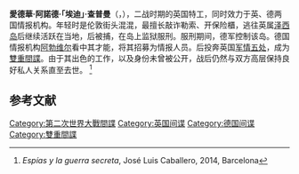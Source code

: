 {{expand|time=2017-01-25T04:37:27+00:00}}
{{copyedit|time=2016-08-18T06:03:07+00:00}}

{{Infobox spy
 |prefix           = 
 |name             = 埃迪·查普曼<br/>Eddie Chapman
 |suffix           = 
 |image            = Eddie Chapman (Agent ZigZag).jpg
 |upright          = 
 |alt              = 
 |caption          =
 |birth_name       = Edward Arnold Chapman
 |birth_date       = {{dob|1914|11|16|df=y}}
 |birth_place      = {{UK}}[[達勒姆郡|達勒姆郡]]{{link-en|伯諾普菲爾德|Burnopfield}}
 |death_date       = {{nowr|{{dda|1997|12|11|1914|11|16|df=y}}}}
 |death_place      = {{UK}}[[赫特福德郡|赫特福德郡]][[聖奧爾本斯|聖奧爾本斯]]
 |buried           = 
 |residence        = 
 |nationality      = 
 |citizenship      = 
 |education        = 
 |alma_mater       = 
 |occupation       = 
 |known_for        = 
 |criminal_charge  = 
 |criminal_penalty = 
 |criminal_status  = 
 |spouse           = 貝蒂·法默（Betty Farmer）
 |children         = 1
 |parents          = 
 |awards           = [[鐵十字勳章|鐵十字勳章]]
 |country          = 
 |allegiance       = {{flagcountry|UK}}
 |branch           = 
 |agency           = [[軍情五處|軍情五處]]
 |corporation      = 
 |serviceyears     = 1943年－1945年
 |rank             = 
 |codename         = 鋸齒（Zigzag）
 |codename2_label  = 德軍代號
 |codename2        = 弗里茨（Fritz）<br/>弗里岑（Fritzchen）
 |operation_label  =
 |operation        =
 |other            = 
 |module           = 
 |signature        = 
}}
'''愛德華·阿諾德·「埃迪」·查普曼'''（{{lang-en|'''Edward Arnold "Eddie" Chapman'''}}，{{bd|1914年|11月16日|1997年|12月11日}}），二战时期的英国特工，同时效力于英、德两国情报机构。年轻时是伦敦街头混混，最擅长敲诈勒索、开保险櫃，逃往英属[[泽西岛|泽西岛]]后继续活跃在当地，后被捕，在岛上监狱服刑。服刑期间，德军控制该岛。德国情报机构[[阿勃维尔|阿勃维尔]]看中其才能，将其招募为情报人员。后投奔英国[[军情五处|军情五处]]，成为[[雙重間諜|雙重間諜]]。由于其出色的工作，以及身份未曾被公开，战后仍然与双方高层保持良好私人关系直至去世。 <ref name="test"> ''Espías y la guerra secreta'', José Luis Caballero, 2014, Barcelona </ref>

==参考文献==
{{reflist}}

{{Authority control}}
{{DEFAULTSORT:Chapman, Eddie}}
[[Category:第二次世界大戰間諜|Category:第二次世界大戰間諜]]
[[Category:英国间谍|Category:英国间谍]]
[[Category:德国间谍|Category:德国间谍]]
[[Category:雙重間諜|Category:雙重間諜]]